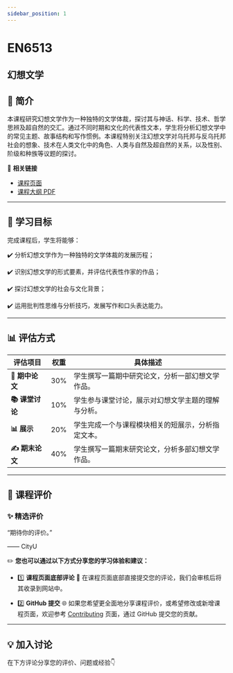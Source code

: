 ```yaml
---
sidebar_position: 1
---
```


# EN6513
## 幻想文学

## **📘 简介**
本课程研究幻想文学作为一种独特的文学体裁，探讨其与神话、科学、技术、哲学思辨及超自然的交汇。通过不同时期和文化的代表性文本，学生将分析幻想文学中的常见主题、故事结构和写作惯例。本课程特别关注幻想文学对乌托邦与反乌托邦社会的想象、技术在人类文化中的角色、人类与自然及超自然的关系，以及性别、阶级和种族等议题的探讨。

🔗 **相关链接**
- [课程页面](https://www.cityu.edu.hk/catalogue/pg/202425/course/EN6513.htm)
- [课程大纲 PDF](https://www.cityu.edu.hk/catalogue/pg/202425/course/EN6513.pdf)

---

## **🎯 学习目标**

完成课程后，学生将能够：

✔️ 分析幻想文学作为一种独特的文学体裁的发展历程；

✔️ 识别幻想文学的形式要素，并评估代表性作家的作品；

✔️ 探讨幻想文学的社会与文化背景；

✔️ 运用批判性思维与分析技巧，发展写作和口头表达能力。

---

## **📊 评估方式**

| **评估项目**            | **权重** | **具体描述**                                                                                     |
|------------------------|---------|-----------------------------------------------------------------------------------------------|
| **📝 期中论文**         | 30%     | 学生撰写一篇期中研究论文，分析一部幻想文学作品。                                                    |
| **📚 课堂讨论**          | 10%     | 学生参与课堂讨论，展示对幻想文学主题的理解与分析。                                                   |
| **📊 展示**             | 20%     | 学生完成一个与课程模块相关的短展示，分析指定文本。                                                    |
| **✍️ 期末论文**          | 40%     | 学生撰写一篇期末研究论文，分析多部幻想文学作品。                                                     |

---

## **💬 课程评价**

### ✨ **精选评价**
<div className={commentStyles.commentBox}>
    <p className={commentStyles.commentText}>
        “期待你的评价。”
    </p>
    <p className={commentStyles.commentAuthor}>—— CityU</p>
</div>

✏️ **您也可以通过以下方式分享您的学习体验和建议：**

- 1️⃣ **课程页面底部评论**
💬 在课程页面底部直接提交您的评论，我们会审核后将其收录到网站中。

- 2️⃣ **GitHub 提交**
🌐 如果您希望更全面地分享课程评价，或希望修改或新增课程页面，欢迎参考 [Contributing](https://penjc.github.io/CityU/contributing) 页面，通过 GitHub 提交您的贡献。

---

## **💡 加入讨论**

在下方评论分享您的评价、问题或经验👇
<Utterances />
